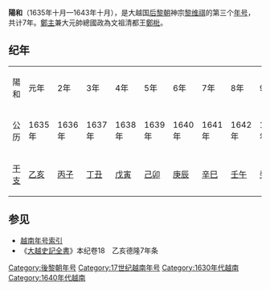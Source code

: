{{Eranamebox|年号=陽和
|起讫时间= 1635年十月—1643年十月
|政权= [[后黎朝|后黎朝]]
|帝王= 神宗[[黎维祺|黎维祺]]
|历时= 7年
|timeline=
|说明=
}}
'''陽和'''（1635年十月—1643年十月），是大越国[[后黎朝|后黎朝]]神宗[[黎维祺|黎维祺]]的第三个[[年号|年号]]，共计7年。[[鄭主|鄭主]]兼大元帥總國政為文祖清都王[[鄭梉|鄭梉]]。

==纪年==

{| class="wikitable" style="background-color:#ffffff;text-align:center"
|- style="background-color:#cccccc;font-weight:bold"
|陽和||元年||2年||3年||4年||5年||6年||7年||8年||9年
|- 
|公历||1635年||1636年||1637年||1638年||1639年||1640年||1641年||1642年||1643年
|- 
|[[干支|干支]]||[[乙亥|乙亥]]||[[丙子|丙子]]||[[丁丑|丁丑]]||[[戊寅|戊寅]]||[[己卯|己卯]]||[[庚辰|庚辰]]||[[辛巳|辛巳]]||[[壬午|壬午]]||[[癸未|癸未]]
|}

==参见==
*[[越南年号索引|越南年号索引]]
*《[[大越史記全書|大越史記全書]]》本纪卷18　乙亥德隆7年条

{{年号|[[德隆|德隆]]|[[越南年号索引|越南后黎朝年号]]|[[福泰|福泰]]}}
{{越南年號}}
[[Category:後黎朝年号|Category:後黎朝年号]]
[[Category:17世纪越南年号|Category:17世纪越南年号]]
[[Category:1630年代越南|Category:1630年代越南]]
[[Category:1640年代越南|Category:1640年代越南]]